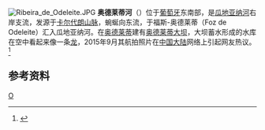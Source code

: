 [[File:Ribeira_de_Odeleite.JPG|thumb]]
'''奥德莱蒂河'''（{{lang-pt|Ribeira de Odeleite}}）位于[[葡萄牙|葡萄牙]]东南部，是[[瓜地亚纳河|瓜地亚纳河]]右岸支流，发源于[[卡尔代朗山脉|卡尔代朗山脉]]，蜿蜒向东流，于福斯-奥德莱蒂（Foz de Odeleite）汇入瓜地亚纳河。在[[奥德莱蒂|奥德莱蒂]]建有[[奥德莱蒂大坝|奥德莱蒂大坝]]，大坝蓄水形成的水库在空中看起来像一条[[龙|龙]]，2015年9月其航拍照片在[[中国大陆|中国大陆]]网络上引起网友热议。<ref>{{cite web | language = zh-cn | publisher = 环球科技 | title = 国外网友葡萄牙拍到“龙形河” ：惊赞太美 | url = http://tech.huanqiu.com/news/2015-09/7487224.html | date = 2015-09-14 | accessdate = 2015-09-17 | archive-date = 2016-03-04 | archive-url = https://web.archive.org/web/20160304094149/http://tech.huanqiu.com/news/2015-09/7487224.html | dead-url = no }}</ref>
==参考资料==
{{reflist}}


{{coord|37.3281|N|7.4895|W|display=title}}

[[Category:葡萄牙河流|O]]

{{Portugal-geo-stub}}
